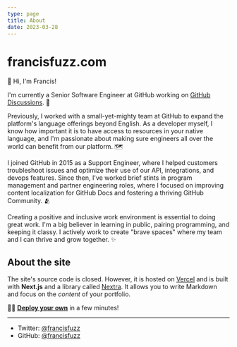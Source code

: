 ```yaml
---
type: page
title: About
date: 2023-03-28
---
```


# francisfuzz.com

👋 Hi, I'm Francis!

I'm currently a Senior Software Engineer at GitHub working on [GitHub Discussions](https://github.com/features/discussions). 💬

Previously, I worked with a small-yet-mighty team at GitHub to expand the platform's language offerings beyond English. As a developer myself, I know how important it is to have access to resources in your native language, and I'm passionate about making sure engineers all over the world can benefit from our platform. 🗺️

I joined GitHub in 2015 as a Support Engineer, where I helped customers troubleshoot issues and optimize their use of our API, integrations, and devops features. Since then, I've worked brief stints in program management and partner engineering roles, where I focused on improving content localization for GitHub Docs and fostering a thriving GitHub Community. 🫂

Creating a positive and inclusive work environment is essential to doing great work. I'm a big believer in learning in public, pairing programming, and keeping it classy. I actively work to create "brave spaces" where my team and I can thrive and grow together. ✨

## About the site

The site's source code is closed. However, it is hosted on [Vercel](https://vercel.com/) and is built with **Next.js** and a library called [Nextra](https://nextra.vercel.app/). It allows you to write Markdown and focus on the _content_ of your portfolio.

💁‍♀️ [**Deploy your own**](https://vercel.com/new/git/external?repository-url=https://github.com/vercel-solutions/nextjs-portfolio-starter&project-name=portfolio&repository-name=portfolio) in a few minutes!

---

- Twitter: [@francisfuzz](https://twitter.com/francisfuzz)
- GitHub: [@francisfuzz](https://github.com/francisfuzz)
